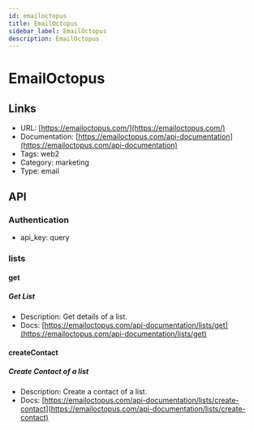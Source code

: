 ```yaml
---
id: emailoctopus
title: EmailOctopus
sidebar_label: EmailOctopus
description: EmailOctopus
---
```


# EmailOctopus

## Links

* URL: [https://emailoctopus.com/](https://emailoctopus.com/)
* Documentation: [https://emailoctopus.com/api-documentation](https://emailoctopus.com/api-documentation)
* Tags: web2
* Category: marketing
* Type: email

## API

### Authentication

* api_key: query

### lists

#### get

##### Get List

* Description: Get details of a list.
* Docs: [https://emailoctopus.com/api-documentation/lists/get](https://emailoctopus.com/api-documentation/lists/get)

#### createContact

##### Create Contact of a list

* Description: Create a contact of a list.
* Docs: [https://emailoctopus.com/api-documentation/lists/create-contact](https://emailoctopus.com/api-documentation/lists/create-contact)
